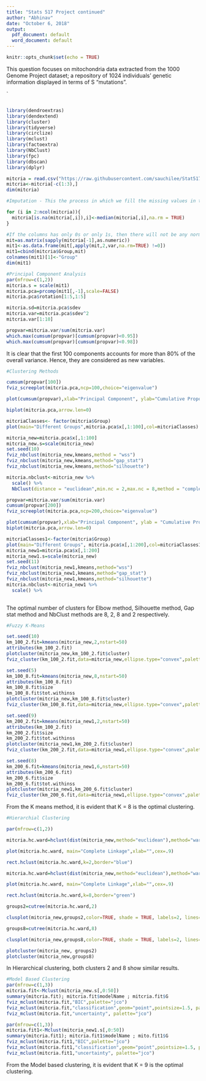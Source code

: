 ---
title: "Stats 517 Project continued"
author: "Abhinav"
date: "October 6, 2018"
output:
  pdf_document: default
  word_document: default
---

```{r setup, include=FALSE}
knitr::opts_chunk$set(echo = TRUE)
```

This question focuses on mitochondria data extracted from the 1000 Genome Project dataset; a repository of 1024 individuals' genetic information displayed in terms of S "mutations".


`
```{r}

```


```{r}
library(dendroextras)
library(dendextend)
library(cluster)
library(tidyverse)
library(circlize)
library(mclust)
library(factoextra)
library(NbClust)
library(fpc)
library(dbscan)
library(dplyr)

```



```{r}
mitcria = read.csv("https://raw.githubusercontent.com/sauchilee/Stat517/master/Data/Mt1t.mutate.csv")
mitcria<-mitcria[-c(1:3),]
dim(mitcria)

#Imputation - This the process in which we fill the missing values in the dataset with random 0s and 1s based on the maximum count (Median).

for (i in 2:ncol(mitcria)){
  mitcria[is.na(mitcria[,i]),i]<-median(mitcria[,i],na.rm = TRUE)
}

#If the columns has only 0s or only 1s, then there will not be any normal distribution curve or the variance will not be there. Hence we need to remove these columns.
mit=as.matrix(sapply(mitcria[-1],as.numeric))
mit1<-as.data.frame(mit[,apply(mit,2,var,na.rm=TRUE) !=0])
mit1=cbind(mitcria$Group,mit)
colnames(mit1)[1]<-"Group"
dim(mit1)


```


```{r}
#Principal Component Analysis
par(mfrow=c(1,2))
mitcria.s = scale(mit1)
mitcria.pca=prcomp(mit1[,-1],scale=FALSE)
mitcria.pca$rotation[1:5,1:5]

```


```{r}
mitcria.sd=mitcria.pca$sdev
mitcria.var=mitcria.pca$sdev^2
mitcria.var[1:10]
```


```{r}
propvar=mitcria.var/sum(mitcria.var)
which.max(cumsum(propvar)[cumsum(propvar)<0.95])
which.max(cumsum(propvar)[cumsum(propvar)<0.98])

```
It is clear that the first 100 components accounts for more than 80% of the overall variance. Hence, they are considered as new variables.



```{r}
#Clustering Methods

cumsum(propvar[100])
fviz_screeplot(mitcria.pca,ncp=100,choice="eigenvalue")

```



```{r}

plot(cumsum(propvar),xlab="Principal Component", ylab="Cumulative Proportion of variance",ylim=c(0,1),type='b')

```



```{r}
biplot(mitcria.pca,arrow.len=0)
```


```{r}
mitcriaClasses<- factor(mitcria$Group)
plot(main="Different Groups",mitcria.pca$x[,1:100],col=mitcriaClasses)

```



```{r}
mitcria_new=mitcria.pca$x[,1:100]
mitcria_new.s=scale(mitcria_new)
set.seed(10)
fviz_nbclust(mitcria_new,kmeans,method = "wss")
fviz_nbclust(mitcria_new,kmeans,method="gap_stat")
fviz_nbclust(mitcria_new,kmeans,method="silhouette")


```



```{r}

mitcria.nbclust<-mitcria_new %>%
  scale() %>%
  NbClust(distance = "euclidean",min.nc = 2,max.nc = 8,method = "complete",index = "all")

```


```{r}
propvar=mitcria.var/sum(mitcria.var)
cumsum(propvar[200])
fviz_screeplot(mitcria.pca,ncp=200,choice="eigenvalue")

```



```{r}
plot(cumsum(propvar),xlab="Principal Component", ylab = "Cumulative Proportion", ylim = c(0,1),type='b')
biplot(mitcria.pca,arrow.len=0)

```


```{r}
mitcriaClasses1<-factor(mitcria$Group)
plot(main="Different Groups", mitcria.pca$x[,1:200],col=mitcriaClasses1)
mitcria_new1=mitcria.pca$x[,1:200]
mitcria_new1.s=scale(mitcria_new)
set.seed(11)
fviz_nbclust(mitcria_new1,kmeans,method="wss")
fviz_nbclust(mitcria_new1,kmeans,method="gap_stat")
fviz_nbclust(mitcria_new1,kmeans,method="silhouette")
mitcria.nbclust<-mitcria_new1 %>%
  scale() %>%
  

```
The optimal number of clusters for Elbow method, Silhouette method, Gap stat method and NbClust methods are 8, 2, 8 and 2 respectively. 


```{r}
#Fuzzy K-Means

set.seed(10)
km_100_2.fit=kmeans(mitcria_new,2,nstart=50)
attributes(km_100_2.fit)
plotcluster(mitcria_new,km_100_2.fit$cluster)
fviz_cluster(km_100_2.fit,data=mitcria_new,ellipse.type="convex",palette="futuruma",ggtheme=theme_minimal())


```




```{r}
set.seed(5)
km_100_8.fit=kmeans(mitcria_new,8,nstart=50)
attributes(km_100_8.fit)
km_100_8.fit$size
km_100_8.fit$tot.withinss
plotcluster(mitcria_new,km_100_8.fit$cluster)
fviz_cluster(km_100_8.fit,data=mitcria_new,ellipse.type="convex",palette="futurma",ggtheme=theme_minimal())

```



```{r}
set.seed(9)
km_200_2.fit=kmeans(mitcria_new1,2,nstart=50)
attributes(km_100_2.fit)
km_200_2.fit$size
km_200_2.fit$tot.withinss
plotcluster(mitcria_new1,km_200_2.fit$cluster)
fviz_cluster(km_200_2.fit,data=mitcria_new1,ellipse.type="convex",palette="futurma",ggtheme=theme_minimal())


```



```{r}
set.seed(8)
km_200_6.fit=kmeans(mitcria_new1,6,nstart=50)
attributes(km_200_6.fit)
km_200_6.fit$size
km_200_6.fit$tot.withinss
plotcluster(mitcria_new1,km_200_6.fit$cluster)
fviz_cluster(km_200_6.fit,data=mitcria_new1,ellipse.type="convex",palette="futurma",ggtheme=theme_minimal())


```

From the K means method, it is evident that K = 8 is the optimal clustering.


```{r}
#Hierarchial Clustering

par(mfrow=c(1,2))

mitcria.hc.ward=hclust(dist(mitcria_new,method="euclidean"),method="ward.D2")

plot(mitcria.hc.ward, main="Complete Linkage",xlab="",cex=.9)

rect.hclust(mitcria.hc.ward,k=2,border="blue")

mitcria.hc.ward=hclust(dist(mitcria_new,method="euclidean"),method="ward.D2")

plot(mitcria.hc.ward, main="Complete Linkage",xlab="",cex=.9)

rect.hclust(mitcria.hc.ward,k=8,border="green")

groups2=cutree(mitcria.hc.ward,2)

clusplot(mitcria_new,groups2,color=TRUE, shade = TRUE, labels=2, lines=0, main='Group segments')

groups8=cutree(mitcria.hc.ward,8)

clusplot(mitcria_new,groups8,color=TRUE, shade = TRUE, labels=2, lines=0, main='Group segments')

plotcluster(mitcria_new, groups2)
plotcluster(mitcria_new,groups8)

```

In Hierarchical clustering, both clusters 2 and 8 show similar results.

```{r}
#Model Based Clustering
par(mfrow=c(1,3))
mitcria.fit<-Mclust(mitcria_new.s[,0:50])
summary(mitcria.fit); mitcria.fit$modelName ; mitcria.fit$G
fviz_mclust(mitcria.fit,"BIC",palette="jco")
fviz_mclust(mitcria.fit,"classification",geom="point",pointsize=1.5, palette="jco")
fviz_mclust(mitcria.fit,"uncertainty", palette="jco")

par(mfrow=c(1,3))
mitcria.fit1<-Mclust(mitcria_new1.s[,0:50])
summary(mitcria.fit1); mitcria.fit1$modelName ; mito.fit1$G
fviz_mclust(mitcria.fit1,"BIC",palette="jco")
fviz_mclust(mitcria.fit1,"classification",geom="point",pointsize=1.5, palette="jco")
fviz_mclust(mitcria.fit1,"uncertainty", palette="jco")
```

From the Model based clustering, it is evident that K = 9 is the optimal clustering.